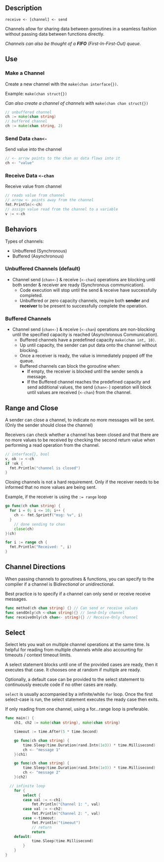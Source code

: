 ## Description

`receive <- [channel] <- send`

Channels allow for sharing data between goroutines in a seamless fashion without passing data between functions directly.

*Channels can also be thought of a **FIFO** (First-In-First-Out) queue.*

## Use

### Make a Channel

Create a new channel with the `make(chan interface{})`.

Example: `make(chan struct{})`

*Can also create a channel of channels with* `make(chan chan struct{})`

```go
// unbuffered channel
ch := make(chan string)
// buffered channel
ch := make(chan string, 2)
```

### Send Data `chan<-`

Send value into the channel
```go
// <- arrow points to the chan as data flows into it
ch <- "value"
```

### Receive Data `<-chan`

Receive value from channel
```go
// reads value from channel
// arrow <- points away from the channel
fmt.Println(<-ch)
// assign value read from the channel to a variable
v := <-ch
```

## Behaviors

Types of channels:

* Unbuffered (Synchronous)
* Buffered (Asynchronous)

### Unbuffered Channels (default)

* Channel send (`chan<-`) & receive (`<-chan`) operations are blocking until both sender & receiver are ready (Synchronous communication).
	- Code execution will stop until the send & receive have successfully completed.
	- Unbuffered or zero capacity channels, require both **sender** and **receiver** to be present to successfully complete the operation.

### Buffered Channels

* Channel send (`chan<-`) & receive (`<-chan`) operations are non-blocking until the specified capacity is reached (Asynchronous Communication).
	- Buffered channels have a predefined capacity `make(chan int, 10)`.
	- Up until capacity, the sender can put data onto the channel without blocking.
	- Once a receiver is ready, the value is immediately popped off the queue.
	- Buffered channels can block the goroutine when:
		- If empty, the receiver is blocked until the sender sends a message.
		- If the Buffered channel reaches the predefined capacity and send additional values, the send (`chan<-`) operation will block until values are received (`<-chan`) from the channel.

## Range and Close

A sender can close a channel, to indicate no more messages will be sent. (Only the sender should close the channel)

Receivers can check whether a channel has been closed and that there are no more values to be received by checking the second return value when performing a read operation from the channel.

```go copy
// interface{}, bool
v, ok := <-ch
if !ok {
  fmt.Println("channel is closed")
}
```

Closing channels is not a hard requirement. Only if the receiver needs to be informed that no more values are being sent.

Example, if the receiver is using the `:= range` loop


```go
go func(ch chan string) {
  for i = 0; i <= 10; i++ {
    ch <- fmt.Sprintf("msg: %v", i)
  }
	// done sending to chan
	close(ch)
}(ch)

for i := range ch {
  fmt.Println("Received: ", i)
}
```

## Channel Directions

When passing channels to goroutines & functions, you can specify to the compiler if a channel is Bi*directional or uni*directional.

Best practice is to specify if a channel can only send or receive receive messages.

```go
func method(ch chan string) {} // Can send or receive values
func sendOnly(ch <-chan string){} // Send-Only channel
func receiveOnly(ch chan<- string){} // Receive-Only channel
```

## Select

Select lets you wait on multiple channel operations at the same time. Is helpful for reading from multiple channels while also accounting for timeouts / context timeout limits.

A select statement blocks until one of the provided cases are ready, then it executes that case. It chooses one at random if multiple are ready.

Optionally, a default case can be provided to the select statement to continuously execute code if no other cases are ready.

`select` is usually accompanied by a infinite/while `for` loop. Once the first select-case is run, the select statement executes the ready case then exits.

If only reading from one channel, using a for...range loop is preferable.

```go
func main() {
	ch1, ch2 := make(chan string), make(chan string)

	timeout := time.After(5 * time.Second)

	go func(ch chan string) {
		time.Sleep(time.Duration(rand.Intn(1e3)) * time.Millisecond)
		ch <- "message 1"
	}(ch1)

	go func(ch chan string) {
		time.Sleep(time.Duration(rand.Intn(1e3)) * time.Millisecond)
		ch <- "message 2"
	}(ch2)

  // infinite loop
	for {
		select {
		case val := <-ch1:
			fmt.Println("Channel 1: ", val)
		case val := <-ch2:
			fmt.Println("Channel 2: ", val)
		case <-timeout:
			fmt.Println("timeout")
			// return
			return
    default:
			time.Sleep(time.Millisecond)
		}
	}
}
```

